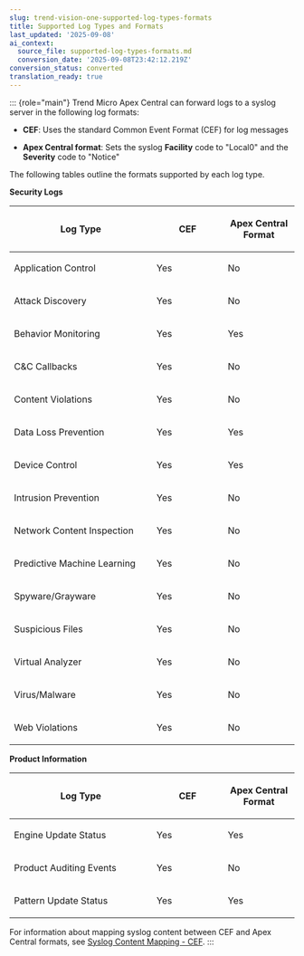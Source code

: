 ```yaml
---
slug: trend-vision-one-supported-log-types-formats
title: Supported Log Types and Formats
last_updated: '2025-09-08'
ai_context:
  source_file: supported-log-types-formats.md
  conversion_date: '2025-09-08T23:42:12.219Z'
conversion_status: converted
translation_ready: true
---
```


::: {role="main"}
Trend Micro Apex Central can forward logs to a syslog server in the following log formats:

- **CEF**: Uses the standard Common Event Format (CEF) for log messages

- **Apex Central format**: Sets the syslog **Facility** code to "Local0" and the **Severity** code to "Notice"

The following tables outline the formats supported by each log type.

**Security Logs**

<table>
<colgroup>
<col style="width: 50%" />
<col style="width: 25%" />
<col style="width: 25%" />
</colgroup>
<thead>
<tr>
<th><p>Log Type</p></th>
<th><p>CEF</p></th>
<th><p>Apex Central Format</p></th>
</tr>
</thead>
<tbody>
<tr>
<td><p>Application Control</p></td>
<td><p>Yes</p></td>
<td><p>No</p></td>
</tr>
<tr>
<td><p>Attack Discovery</p></td>
<td><p>Yes</p></td>
<td><p>No</p></td>
</tr>
<tr>
<td><p>Behavior Monitoring</p></td>
<td><p>Yes</p></td>
<td><p>Yes</p></td>
</tr>
<tr>
<td><p>C&amp;C Callbacks</p></td>
<td><p>Yes</p></td>
<td><p>No</p></td>
</tr>
<tr>
<td><p>Content Violations</p></td>
<td><p>Yes</p></td>
<td><p>No</p></td>
</tr>
<tr>
<td><p>Data Loss Prevention</p></td>
<td><p>Yes</p></td>
<td><p>Yes</p></td>
</tr>
<tr>
<td><p>Device Control</p></td>
<td><p>Yes</p></td>
<td><p>Yes</p></td>
</tr>
<tr>
<td><p>Intrusion Prevention</p></td>
<td><p>Yes</p></td>
<td><p>No</p></td>
</tr>
<tr>
<td><p>Network Content Inspection</p></td>
<td><p>Yes</p></td>
<td><p>No</p></td>
</tr>
<tr>
<td><p>Predictive Machine Learning</p></td>
<td><p>Yes</p></td>
<td><p>No</p></td>
</tr>
<tr>
<td><p>Spyware/Grayware</p></td>
<td><p>Yes</p></td>
<td><p>No</p></td>
</tr>
<tr>
<td><p>Suspicious Files</p></td>
<td><p>Yes</p></td>
<td><p>No</p></td>
</tr>
<tr>
<td><p>Virtual Analyzer</p></td>
<td><p>Yes</p></td>
<td><p>No</p></td>
</tr>
<tr>
<td><p>Virus/Malware</p></td>
<td><p>Yes</p></td>
<td><p>No</p></td>
</tr>
<tr>
<td><p>Web Violations</p></td>
<td><p>Yes</p></td>
<td><p>No</p></td>
</tr>
</tbody>
</table>

**Product Information**

<table>
<colgroup>
<col style="width: 50%" />
<col style="width: 25%" />
<col style="width: 25%" />
</colgroup>
<thead>
<tr>
<th><p>Log Type</p></th>
<th><p>CEF</p></th>
<th><p>Apex Central Format</p></th>
</tr>
</thead>
<tbody>
<tr>
<td><p>Engine Update Status</p></td>
<td><p>Yes</p></td>
<td><p>Yes</p></td>
</tr>
<tr>
<td><p>Product Auditing Events</p></td>
<td><p>Yes</p></td>
<td><p>No</p></td>
</tr>
<tr>
<td><p>Pattern Update Status</p></td>
<td><p>Yes</p></td>
<td><p>Yes</p></td>
</tr>
</tbody>
</table>

For information about mapping syslog content between CEF and Apex Central formats, see [Syslog Content Mapping - CEF](syslog-content-mapping-cef-central.mdx).
:::
